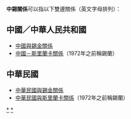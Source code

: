 {{noteTA|G1=國家}}
'''中錫關係'''可以指以下雙邊關係（英文字母排列）：

==中國／中華人民共和國==
* [[中國與錫金關係|中國與錫金關係]]
* [[中國－斯里蘭卡關係|中國－斯里蘭卡關係]]（1972年之前稱錫蘭）

==中華民國==
{{主條目消歧義|「'''臺錫關係'''」重新導向至此。}}
*[[中華民國與錫金關係|中華民國與錫金關係]]
*[[中華民國與斯里蘭卡關係|中華民國與斯里蘭卡關係]]（1972年之前稱錫蘭）

{{disambig|Cat=四字消歧义}}
[[Category:中華人民共和國雙邊關係消歧義|*]]
[[Category:中華民國雙邊關係消歧義|*]]